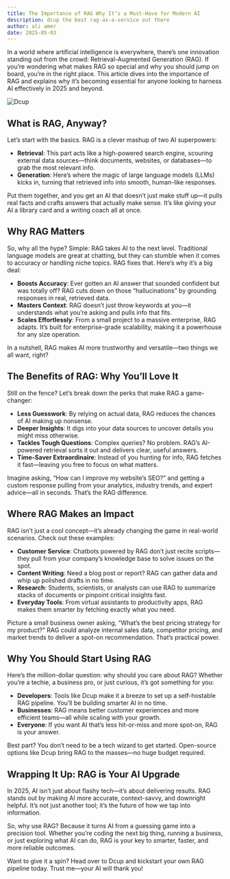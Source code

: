 ```yaml
---
title: The Importance of RAG Why It’s a Must-Have for Modern AI
description: dcup the best rag-as-a-service out there 
author: ali amer 
date: 2025-05-03
---
```


In a world where artificial intelligence is everywhere, there’s one innovation standing out from the crowd: Retrieval-Augmented Generation (RAG). If you’re wondering what makes RAG so special and why you should jump on board, you’re in the right place. This article dives into the importance of RAG and explains why it’s becoming essential for anyone looking to harness AI effectively in 2025 and beyond.

![Dcup](/The-Importance-of-RAG-Why-Its-a-Must-Have-for-Modern-AI.jpg)


## What is RAG, Anyway?
Let’s start with the basics. RAG is a clever mashup of two AI superpowers:
  - **Retrieval**: This part acts like a high-powered search engine, scouring external data sources—think documents, websites, or databases—to grab the most relevant info.
  - **Generation**: Here’s where the magic of large language models (LLMs) kicks in, turning that retrieved info into smooth, human-like responses.

Put them together, and you get an AI that doesn’t just make stuff up—it pulls real facts and crafts answers that actually make sense. It’s like giving your AI a library card and a writing coach all at once.

## Why RAG Matters
So, why all the hype? Simple: RAG takes AI to the next level. Traditional language models are great at chatting, but they can stumble when it comes to accuracy or handling niche topics. RAG fixes that. Here’s why it’s a big deal:
- **Boosts Accuracy**: Ever gotten an AI answer that sounded confident but was totally off? RAG cuts down on those “hallucinations” by grounding responses in real, retrieved data.
- **Masters Context**: RAG doesn’t just throw keywords at you—it understands what you’re asking and pulls info that fits.
- **Scales Effortlessly**: From a small project to a massive enterprise, RAG adapts. It’s built for enterprise-grade scalability, making it a powerhouse for any size operation.

In a nutshell, RAG makes AI more trustworthy and versatile—two things we all want, right?

## The Benefits of RAG: Why You’ll Love It
Still on the fence? Let’s break down the perks that make RAG a game-changer:

- **Less Guesswork**: By relying on actual data, RAG reduces the chances of AI making up nonsense.
- **Deeper Insights**: It digs into your data sources to uncover details you might miss otherwise.
- **Tackles Tough Questions**: Complex queries? No problem. RAG’s AI-powered retrieval sorts it out and delivers clear, useful answers. 
- **Time-Saver Extraordinaire**: Instead of you hunting for info, RAG fetches it fast—leaving you free to focus on what matters.

Imagine asking, “How can I improve my website’s SEO?” and getting a custom response pulling from your analytics, industry trends, and expert advice—all in seconds. That’s the RAG difference.


## Where RAG Makes an Impact
RAG isn’t just a cool concept—it’s already changing the game in real-world scenarios. Check out these examples:
- **Customer Service**: Chatbots powered by RAG don’t just recite scripts—they pull from your company’s knowledge base to solve issues on the spot.
- **Content Writing**: Need a blog post or report? RAG can gather data and whip up polished drafts in no time.
- **Research**: Students, scientists, or analysts can use RAG to summarize stacks of documents or pinpoint critical insights fast.
- **Everyday Tools**: From virtual assistants to productivity apps, RAG makes them smarter by fetching exactly what you need.

Picture a small business owner asking, “What’s the best pricing strategy for my product?” RAG could analyze internal sales data, competitor pricing, and market trends to deliver a spot-on recommendation. That’s practical power.


## Why You Should Start Using RAG
Here’s the million-dollar question: why should you care about RAG? Whether you’re a techie, a business pro, or just curious, it’s got something for you:
- **Developers**: Tools like Dcup make it a breeze to set up a self-hostable RAG pipeline. You’ll be building smarter AI in no time.
- **Businesses**: RAG means better customer experiences and more efficient teams—all while scaling with your growth.
- **Everyone**: If you want AI that’s less hit-or-miss and more spot-on, RAG is your answer.

Best part? You don’t need to be a tech wizard to get started. Open-source options like Dcup bring RAG to the masses—no huge budget required.


## Wrapping It Up: RAG is Your AI Upgrade
In 2025, AI isn’t just about flashy tech—it’s about delivering results. RAG stands out by making AI more accurate, context-savvy, and downright helpful. It’s not just another tool; it’s the future of how we tap into information.

So, why use RAG? Because it turns AI from a guessing game into a precision tool. Whether you’re coding the next big thing, running a business, or just exploring what AI can do, RAG is your key to smarter, faster, and more reliable outcomes.

Want to give it a spin? Head over to Dcup and kickstart your own RAG pipeline today. Trust me—your AI will thank you!

